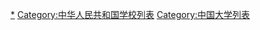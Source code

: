 [[Category:中华人民共和国高等学校|*]]
[[Category:中华人民共和国学校列表|Category:中华人民共和国学校列表]]
[[Category:中国大学列表|Category:中国大学列表]]